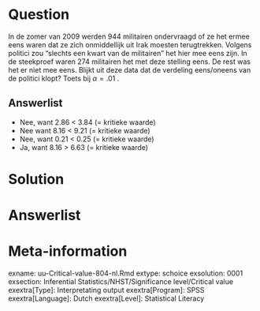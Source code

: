 
Question
========
  
In de zomer van 2009 werden 944 militairen ondervraagd of ze het ermee eens waren dat ze zich onmiddellijk uit Irak moesten terugtrekken. Volgens politici zou “slechts een kwart van de militairen” het hier mee eens zijn. In de steekproef waren 274 militairen het met deze stelling eens. De rest was het er niet mee eens. Blijkt uit deze data dat de verdeling eens/oneens van de politici klopt? Toets bij $\alpha = .01$ . 
  
Answerlist
----------
* Nee, want 2.86 < 3.84 (= kritieke waarde) 
* Nee want 8.16 < 9.21 (= kritieke waarde)
* Nee, want 0.21 < 0.25 (= kritieke waarde)
* Ja, want 8.16 > 6.63 (= kritieke waarde)



Solution
========
  


Answerlist
========



Meta-information
================
exname: uu-Critical-value-804-nl.Rmd
extype: schoice
exsolution: 0001
exsection: Inferential Statistics/NHST/Significance level/Critical value
exextra[Type]: Interpretating output
exextra[Program]: SPSS
exextra[Language]: Dutch
exextra[Level]: Statistical Literacy
